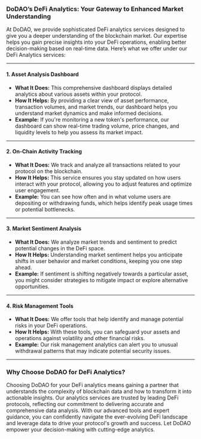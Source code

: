 ### **DoDAO’s DeFi Analytics: Your Gateway to Enhanced Market Understanding**

At DoDAO, we provide sophisticated DeFi analytics services designed to give you a deeper understanding of the blockchain market. Our expertise helps you gain precise insights into your DeFi operations, enabling better decision-making based on real-time data. Here’s what we offer under our DeFi Analytics services:

---

#### **1. Asset Analysis Dashboard**

* **What It Does:** This comprehensive dashboard displays detailed analytics about various assets within your protocol.
* **How It Helps:** By providing a clear view of asset performance, transaction volumes, and market trends, our dashboard helps you understand market dynamics and make informed decisions.
* **Example:** If you're monitoring a new token's performance, our dashboard can show real-time trading volume, price changes, and liquidity levels to help you assess its market impact.

---

#### **2. On-Chain Activity Tracking**

* **What It Does:** We track and analyze all transactions related to your protocol on the blockchain.
* **How It Helps:** This service ensures you stay updated on how users interact with your protocol, allowing you to adjust features and optimize user engagement.
* **Example:** You can see how often and in what volume users are depositing or withdrawing funds, which helps identify peak usage times or potential bottlenecks.

---

#### **3. Market Sentiment Analysis**

* **What It Does:** We analyze market trends and sentiment to predict potential changes in the DeFi space.
* **How It Helps:** Understanding market sentiment helps you anticipate shifts in user behavior and market conditions, keeping you one step ahead.
* **Example:** If sentiment is shifting negatively towards a particular asset, you might consider strategies to mitigate impact or explore alternative opportunities.

---

#### **4. Risk Management Tools**

* **What It Does:** We offer tools that help identify and manage potential risks in your DeFi operations.
* **How It Helps:** With these tools, you can safeguard your assets and operations against volatility and other financial risks.
* **Example:** Our risk management analytics can alert you to unusual withdrawal patterns that may indicate potential security issues.

---

### **Why Choose DoDAO for DeFi Analytics?**

Choosing DoDAO for your DeFi analytics means gaining a partner that understands the complexity of blockchain data and how to transform it into actionable insights. Our analytics services are trusted by leading DeFi protocols, reflecting our commitment to delivering accurate and comprehensive data analysis. With our advanced tools and expert guidance, you can confidently navigate the ever-evolving DeFi landscape and leverage data to drive your protocol's growth and success. Let DoDAO empower your decision-making with cutting-edge analytics.
